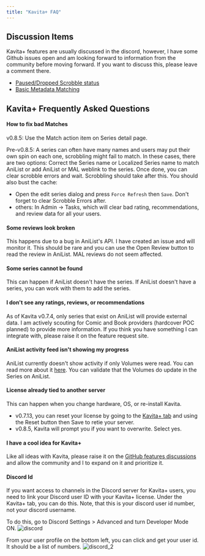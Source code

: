 ```yaml
---
title: "Kavita+ FAQ"
---
```


## Discussion Items
Kavita+ features are usually discussed in the discord, however, I have some Github issues open and am looking forward to information from the community before moving forward. If you want to discuss this, please leave a comment there.
- [Paused/Dropped Scrobble status](https://github.com/Kareadita/Kavita/issues/2447)
- [Basic Metadata Matching](https://github.com/Kareadita/Kavita/issues/2452)

## Kavita+ Frequently Asked Questions

#### How to fix bad Matches

v0.8.5:
Use the Match action item on Series detail page.

Pre-v0.8.5:
A series can often have many names and users may put their own spin on each one, scrobbling might fail to match.
In these cases, there are two options: Correct the Series name or Localized Series name to match AniList or add AniList or MAL weblink to the series. 
Once done, you can clear scrobble errors and wait. Scrobbling should take after this. 
You should also bust the cache:
- Open the edit series dialog and press `Force Refresh` then `Save`. Don't forget to clear Scrobble Errors after.
- others: In Admin -> Tasks, which will clear bad rating, recommendations, and review data for all your users.

#### Some reviews look broken
This happens due to a bug in AniList's API. I have created an issue and will monitor it. This should be rare and you can use the Open Review button to read the review in AniList. MAL reviews do not seem affected.

#### Some series cannot be found
This can happen if AniList doesn't have the series. If AniList doesn't have a series, you can work with them to add the series. 

#### I don't see any ratings, reviews, or recommendations
As of Kavita v0.7.4, only series that exist on AniList will provide external data. I am actively scouting for Comic and Book providers (hardcover POC planned) to provide more information. If you think you have something I can integrate with, please raise it on the feature request site.

#### AniList activity feed isn't showing my progress
AniList currently doesn't show activity if only Volumes were read. You can read more about it [here](https://anilist.co/forum/thread/2586). You can validate that the Volumes do update in the Series on AniList. 

#### License already tied to another server
This can happen when you change hardware, OS, or re-install Kavita.
 - v0.7.13, you can reset your license by going to the [Kavita+ tab](../guides/admin-settings/kavita+.mdx) and using the Reset button then Save to retie your server.
 - v0.8.5, Kavita will prompt you if you want to overwrite. Select yes.

#### I have a cool idea for Kavita+
Like all ideas with Kavita, please raise it on the [GitHub features discussions](https://github.com/Kareadita/Kavita/discussions) and allow the community and I to expand on it and prioritize it. 

#### Discord Id
If you want access to channels in the Discord server for Kavita+ users, you need to link your Discord user ID with your Kavita+ license. Under the Kavita+ tab, you can do this. Note, that this is your discord user id number, not your discord username. 

To do this, go to Discord Settings > Advanced and turn Developer Mode ON.
![discord](../../public/kavita+/discord.png "discord")

From your user profile on the bottom left, you can click and get your user id. It should be a list of numbers.
![discord_2](../../public/kavita+/discord2.png "discord_2")